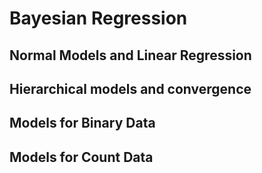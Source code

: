 # Bayesian Regression {#BayesReg}

## Normal Models and Linear Regression

## Hierarchical models and convergence

## Models for Binary Data

## Models for Count Data